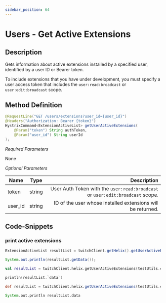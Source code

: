 ```yaml
---
sidebar_position: 64
---
```



# Users - Get Active Extensions

## Description

Gets information about active extensions installed by a specified user, identified by a user ID or Bearer token.

To include extensions that you have under development, you must specify a user access token that includes the `user:read:broadcast` or `user:edit:broadcast` scope.

## Method Definition

```java
@RequestLine("GET /users/extensions?user_id={user_id}")
@Headers("Authorization: Bearer {token}")
HystrixCommand<ExtensionActiveList> getUserActiveExtensions(
    @Param("token") String authToken,
    @Param("user_id") String userId
);
```

*Required Parameters*

None

*Optional Parameters*

| Name          | Type      | Description  |
| ------------- |:---------:| -----------------:|
| token | string | User Auth Token with the `user:read:broadcast` or `user:edit:broadcast` scope. |
| user_id | string | ID of the user whose installed extensions will be returned. |

## Code-Snippets

### print active extensions

<Tabs groupId="code">
<TabItem value="java" label="Java">

```java
ExtensionActiveList resultList = twitchClient.getHelix().getUserActiveExtensions(testUtils.getCredential().getAccessToken(), twitchUserId).execute();

System.out.println(resultList.getData());
```

</TabItem>
<TabItem value="kotlin" label="Kotlin">

```kotlin
val resultList = twitchClient.helix.getUserActiveExtensions(testUtils.credential.accessToken, twitchUserId).execute()

println(resultList.`data`)
```

</TabItem>
<TabItem value="groovy" label="Groovy">

```groovy
def resultList = twitchClient.helix.getUserActiveExtensions(testUtils.credential.accessToken, twitchUserId).execute()

System.out.println resultList.data
```

</TabItem>
</Tabs>
